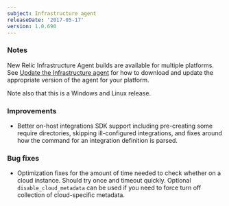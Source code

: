 ```yaml
---
subject: Infrastructure agent
releaseDate: '2017-05-17'
version: 1.0.690
---
```


### Notes

New Relic Infrastructure Agent builds are available for multiple platforms. See [Update the Infrastructure agent](https://docs.newrelic.com/docs/infrastructure/new-relic-infrastructure/installation/update-infrastructure-agent) for how to download and update the appropriate version of the agent for your platform.

Note also that this is a Windows and Linux release.

### Improvements

* Better on-host integrations SDK support including pre-creating some require directories, skipping ill-configured integrations, and fixes around how the command for an integration definition is parsed.

### Bug fixes

* Optimization fixes for the amount of time needed to check whether on a cloud instance. Should try once and timeout quickly. Optional `disable_cloud_metadata` can be used if you need to force turn off collection of cloud-specific metadata.

